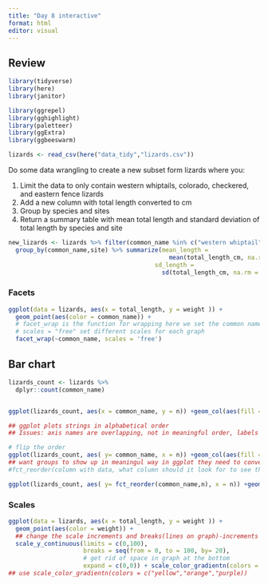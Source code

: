 ```yaml
---
title: "Day 8 interactive"
format: html
editor: visual
---
```


## Review

```r
library(tidyverse)
library(here)
library(janitor)

library(ggrepel)
library(gghighlight)
library(paletteer)
library(ggExtra)
library(ggbeeswarm)
```

```r
lizards <- read_csv(here("data_tidy","lizards.csv"))
```

Do some data wrangling to create a new subset form lizards where you:

1.  Limit the data to only contain western whiptails, colorado, checkered, and eastern fence lizards
2.  Add a new column with total length converted to cm
3.  Group by species and sites
4.  Return a summary table with mean total length and standard deviation of total length by species and site

```r

new_lizards <- lizards %>% filter(common_name %in% c("western whiptail","colorado checkered","eastern fence")) %>% mutate(total_length_cm = total_length/10) %>% 
  group_by(common_name,site) %>% summarize(mean_length = 
                                             mean(total_length_cm, na.rm = TRUE),
                                         sd_length = 
                                           sd(total_length_cm, na.rm = TRUE))


```

### Facets

```r
ggplot(data = lizards, aes(x = total_length, y = weight )) +
  geom_point(aes(color = common_name)) + 
  # facet_wrap is the function for wrapping here we set the common name as the fucntion we are wrapping over ~common_name,
  # scales = "free" set different scales for each graph
  facet_wrap(~common_name, scales = 'free')
```

## Bar chart

```r
lizards_count <- lizards %>% 
  dplyr::count(common_name)


ggplot(lizards_count, aes(x = common_name, y = n)) +geom_col(aes(fill = common_name))

## ggplot plots strings in alphabetical order
## Issues: axis names are overlapping, not in meaningful order, labels are not descriptive, 

# flip the order
ggplot(lizards_count, aes( y= common_name, x = n)) +geom_col(aes(fill = common_name))
## want groups to show up in meaningul way in ggplot they need to converted to factors
#fct_reorder(column with data, what column should it look for to see the order)

ggplot(lizards_count, aes( y= fct_reorder(common_name,n), x = n)) +geom_col(aes(fill = common_name))


```

### Scales

```r
ggplot(data = lizards, aes(x = total_length, y = weight )) +
  geom_point(aes(color = weight)) +
  ## change the scale increments and breaks(lines on graph)-increments
  scale_y_continuous(limits = c(0,100),
                     breaks = seq(from = 0, to = 100, by= 20), 
                     # get rid of space in graph at the bottom
                     expand = c(0,0)) + scale_color_gradientn(colors = c("red","navy","orange"))
## use scale_color_gradientn(colors = c("yellow","orange","purple))
```

